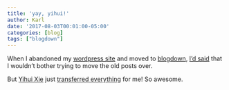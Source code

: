```yaml
---
title: 'yay, yihui!'
author: Karl
date: '2017-08-03T00:01:00-05:00'
categories: [blog]
tags: ["blogdown"]
---
```


When I abandoned my [wordpress site](https://kbroman.wordpress.com)
and moved to [blogdown](https://bookdown.org/yihui/blogdown/),
[I'd said](2017/04/30/new_blog_site/)
that I wouldn't bother trying to move the old posts over.

But [Yihui Xie](https://yihui.name) just
[transferred everything](https://github.com/kbroman/blog/pull/2) for
me! So awesome.
